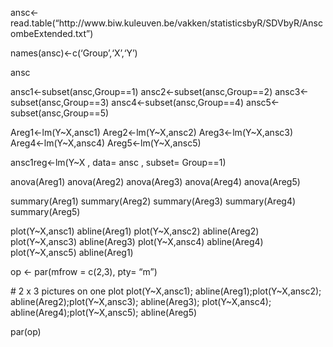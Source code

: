 ansc<-read.table("http://www.biw.kuleuven.be/vakken/statisticsbyR/SDVbyR/AnscombeExtended.txt")

names(ansc)<-c('Group','X','Y')

ansc

ansc1<-subset(ansc,Group==1)
ansc2<-subset(ansc,Group==2)
ansc3<-subset(ansc,Group==3)
ansc4<-subset(ansc,Group==4)
ansc5<-subset(ansc,Group==5)

Areg1<-lm(Y~X,ansc1)
Areg2<-lm(Y~X,ansc2)
Areg3<-lm(Y~X,ansc3)
Areg4<-lm(Y~X,ansc4)
Areg5<-lm(Y~X,ansc5)

ansc1reg<-lm(Y~X , data= ansc , subset= Group==1)

anova(Areg1)
anova(Areg2)
anova(Areg3)
anova(Areg4)
anova(Areg5)

summary(Areg1)
summary(Areg2)
summary(Areg3)
summary(Areg4)
summary(Areg5)

plot(Y~X,ansc1)
abline(Areg1)
plot(Y~X,ansc2)
abline(Areg2)
plot(Y~X,ansc3)
abline(Areg3)
plot(Y~X,ansc4)
abline(Areg4)
plot(Y~X,ansc5)
abline(Areg1)

op <- par(mfrow = c(2,3), pty= "m")

 # 2 x 3 pictures on one plot
plot(Y~X,ansc1); abline(Areg1);plot(Y~X,ansc2); abline(Areg2);plot(Y~X,ansc3); abline(Areg3);
plot(Y~X,ansc4); abline(Areg4);plot(Y~X,ansc5); abline(Areg5)

par(op)